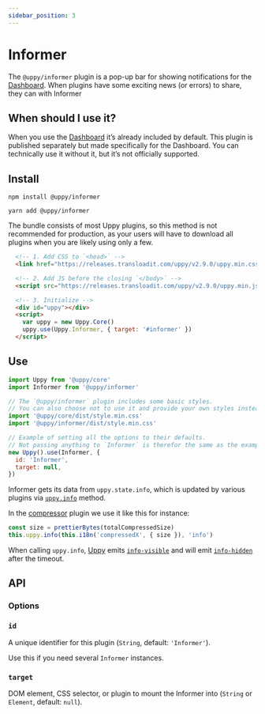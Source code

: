 ```yaml
---
sidebar_position: 3
---
```



# Informer

The `@uppy/informer` plugin is a pop-up bar for showing notifications for the [Dashboard](/docs/user-interfaces/dashboard).
When plugins have some exciting news (or errors) to share, they can with Informer

## When should I use it?

When you use the [Dashboard](/docs/user-interfaces/dashboard) it’s already included by default.
This plugin is published separately but made specifically for the Dashboard.
You can technically use it without it, but it’s not officially supported.

## Install

<Tabs>
  <TabItem value="npm" label="NPM" default>

  ```shell
  npm install @uppy/informer
  ```

  </TabItem>

  <TabItem value="yarn" label="Yarn">

  ```shell
  yarn add @uppy/informer
  ```

  </TabItem>

  <TabItem value="cdn" label="CDN">
    <Admonition type="caution">
      <p>
        The bundle consists of most Uppy plugins, so this method is not recommended for production,
        as your users will have to download all plugins when you are likely using only a few.
      </p>
    </Admonition>

  ```html
    <!-- 1. Add CSS to `<head>` -->
    <link href="https://releases.transloadit.com/uppy/v2.9.0/uppy.min.css" rel="stylesheet">

    <!-- 2. Add JS before the closing `</body>` -->
    <script src="https://releases.transloadit.com/uppy/v2.9.0/uppy.min.js"></script>

    <!-- 3. Initialize -->
    <div id="uppy"></div>
    <script>
      var uppy = new Uppy.Core()
      uppy.use(Uppy.Informer, { target: '#informer' })
    </script>
  ```
  </TabItem>
</Tabs>

## Use

```js
import Uppy from '@uppy/core'
import Informer from '@uppy/informer'

// The `@uppy/informer` plugin includes some basic styles.
// You can also choose not to use it and provide your own styles instead.
import '@uppy/core/dist/style.min.css'
import '@uppy/informer/dist/style.min.css'

// Example of setting all the options to their defaults.
// Not passing anything to `Informer` is therefor the same as the example below.
new Uppy().use(Informer, {
  id: 'Informer',
  target: null,
})
```

Informer gets its data from `uppy.state.info`,
which is updated by various plugins via [`uppy.info`](/docs/uppy-core#infomessage-type-duration) method.

In the [compressor](/docs/compressor) plugin we use it like this for instance:

```js
const size = prettierBytes(totalCompressedSize)
this.uppy.info(this.i18n('compressedX', { size }), 'info')
```

When calling `uppy.info`, [Uppy](/docs/uppy-core) emits [`info-visible`](/docs/uppy-core#info-visible)
and will emit [`info-hidden`](/docs/uppy-core#info-hidden) after the timeout.

## API

### Options

### `id`

A unique identifier for this plugin (`String`, default: `'Informer'`). 

Use this if you need several `Informer` instances.

### `target`

DOM element, CSS selector, or plugin to mount the Informer into (`String` or `Element`, default: `null`).

